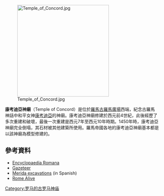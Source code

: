 {{no footnotes|time=2015-09-22T08:06:30+00:00}}
[[Image:Temple_of_Concord.jpg|300px]]

'''康考迪亞神廟'''（Temple of Concord）是位於[[羅馬|羅馬]][[古羅馬廣場|古羅馬廣場]]西端，紀念古羅馬神話中和平女神[[康考迪亞|康考迪亞]]的神廟。康考迪亞神廟修建於西元前4世紀，此後經歷了多次重建和破壞，最後一次重建是西元7年至西元10年時期。1450年時，康考迪亞神廟完全倒塌，其石材被其他建築所使用。羅馬帝國各地的康考迪亞神廟基本都是以該神廟為模型修建的。
== 參考資料 ==
{{Commonscat|Temple of Concord (Rome)}}
*[http://penelope.uchicago.edu/~grout/encyclopaedia_romana/romanforum/concord.html Encyclopaedia Romana] {{Wayback|url=http://penelope.uchicago.edu/~grout/encyclopaedia_romana/romanforum/concord.html |date=20200610054403 }}
*[http://penelope.uchicago.edu/Thayer/E/Gazetteer/Places/Europe/Italy/Lazio/Roma/Rome/_Texts/PLATOP*/Concordia.html Gazeteer] {{Wayback|url=http://penelope.uchicago.edu/Thayer/E/Gazetteer/Places/Europe/Italy/Lazio/Roma/Rome/_Texts/PLATOP*/Concordia.html |date=20200610054404 }}
*[http://www.elmundo.es/2003/03/22/cultura/1362106.html Merida excavations] {{Wayback|url=http://www.elmundo.es/2003/03/22/cultura/1362106.html |date=20090911090050 }} (in Spanish)
*[http://books.google.com/books?id=t6m9g5G8Z1YC&lpg=PR1&dq=aicher%20rome%20alive&pg=PA94#v=onepage&q&f=false Rome Alive]

[[Category:罗马的古罗马神庙|Category:罗马的古罗马神庙]]